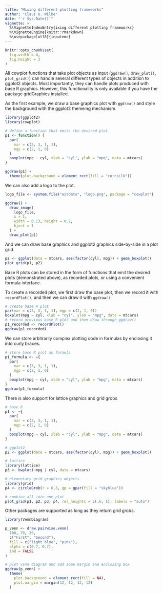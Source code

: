 ```yaml
---
title: "Mixing different plotting frameworks"
author: "Claus O. Wilke"
date: "`r Sys.Date()`"
vignette: >
  %\VignetteIndexEntry{ixing different plotting frameworks}
  %\VignetteEngine{knitr::rmarkdown}
  %\usepackage[utf8]{inputenc}
---
```

```r
knitr::opts_chunk$set(
  fig.width = 4,
  fig.height = 3
)
```

All cowplot functions that take plot objects as input (`ggdraw()`, `draw_plot()`, `plot_grid()`) can handle several different types of objects in addition to ggplot2 objects. Most importantly, they can handle plots produced with base R graphics. However, this functionality is only available if you have the package gridGraphics installed.

As the first example, we draw a base graphics plot with `ggdraw()` and style the background with the ggplot2 themeing mechanism.

```r
library(ggplot2)
library(cowplot)

# define a function that emits the desired plot
p1 <- function() {
  par(
    mar = c(3, 3, 1, 1),
    mgp = c(2, 1, 0)
  )
  boxplot(mpg ~ cyl, xlab = "cyl", ylab = "mpg", data = mtcars)
}

ggdraw(p1) +
  theme(plot.background = element_rect(fill = "cornsilk"))
```

We can also add a logo to the plot.
```r
logo_file <- system.file("extdata", "logo.png", package = "cowplot")

ggdraw() + 
  draw_image(
    logo_file,
    x = 1,
    width = 0.13, height = 0.2,
    hjust = 1
  ) +
  draw_plot(p1)
```

And we can draw base graphics and ggplot2 graphics side-by-side in a plot grid.

```r
p2 <- ggplot(data = mtcars, aes(factor(cyl), mpg)) + geom_boxplot()
plot_grid(p1, p2)
```

Base R plots can be stored in the form of functions that emit the desired plots (demonstrated above), as recorded plots, or using a convenient formula interface.

To create a recorded plot, we first draw the base plot, then we record it with `recordPlot()`, and then we can draw it with `ggdraw()`.

```r
# create base R plot
par(mar = c(3, 3, 1, 1), mgp = c(2, 1, 0))
boxplot(mpg ~ cyl, xlab = "cyl", ylab = "mpg", data = mtcars)
# record previous base R plot and then draw through ggdraw()
p1_recorded <- recordPlot()
ggdraw(p1_recorded)
```

We can store arbitrarily complex plotting code in formulas by enclosing it into curly braces.

```r
# store base R plot as formula
p1_formula <- ~{
  par(
    mar = c(3, 3, 1, 1), 
    mgp = c(2, 1, 0)
  )
  boxplot(mpg ~ cyl, xlab = "cyl", ylab = "mpg", data = mtcars)
}
ggdraw(p1_formula)
```

There is also support for lattice graphics and grid grobs.

```r
# base R
p1 <- ~{
  par(
    mar = c(3, 3, 1, 1), 
    mgp = c(2, 1, 0)
  )
  boxplot(mpg ~ cyl, xlab = "cyl", ylab = "mpg", data = mtcars)
}

# ggplot2
p2 <- ggplot(data = mtcars, aes(factor(cyl), mpg)) + geom_boxplot()

# lattice
library(lattice)
p3 <- bwplot(~mpg | cyl, data = mtcars)

# elementary grid graphics objects
library(grid)
p4 <- circleGrob(r = 0.3, gp = gpar(fill = "skyblue"))

# combine all into one plot
plot_grid(p1, p2, p3, p4, rel_heights = c(.6, 1), labels = "auto")
```

Other packages are supported as long as they return grid grobs.

```r
library(VennDiagram)

p_venn <- draw.pairwise.venn(
  100, 70, 30,
  c("First", "Second"),
  fill = c("light blue", "pink"),
  alpha = c(0.7, 0.7),
  ind = FALSE
)

# plot venn diagram and add some margin and enclosing box
ggdraw(p_venn) +
  theme(
    plot.background = element_rect(fill = NA),
    plot.margin = margin(12, 12, 12, 12)
  )
```
